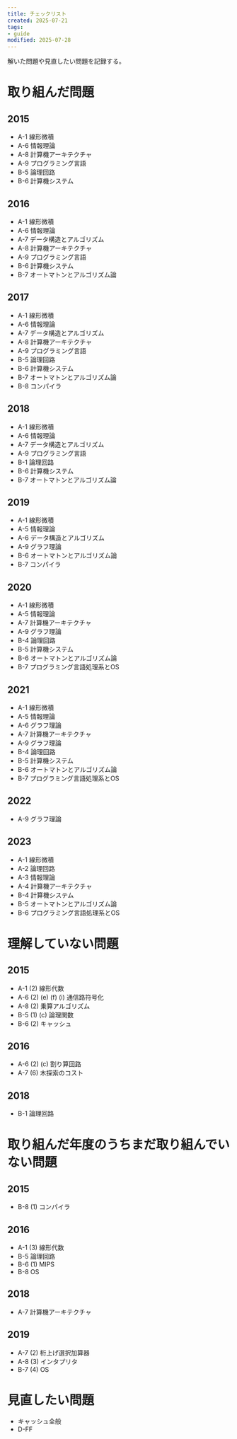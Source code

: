 ```yaml
---
title: チェックリスト
created: 2025-07-21
tags:
- guide
modified: 2025-07-28
---
```


解いた問題や見直したい問題を記録する。

# 取り組んだ問題

## 2015

- A-1 線形微積
- A-6 情報理論
- A-8 計算機アーキテクチャ
- A-9 プログラミング言語
- B-5 論理回路
- B-6 計算機システム

## 2016

- A-1 線形微積
- A-6 情報理論
- A-7 データ構造とアルゴリズム
- A-8 計算機アーキテクチャ
- A-9 プログラミング言語
- B-6 計算機システム
- B-7 オートマトンとアルゴリズム論

## 2017

- A-1 線形微積
- A-6 情報理論
- A-7 データ構造とアルゴリズム
- A-8 計算機アーキテクチャ
- A-9 プログラミング言語
- B-5 論理回路
- B-6 計算機システム
- B-7 オートマトンとアルゴリズム論
- B-8 コンパイラ

## 2018

- A-1 線形微積
- A-6 情報理論
- A-7 データ構造とアルゴリズム
- A-9 プログラミング言語
- B-1 論理回路
- B-6 計算機システム
- B-7 オートマトンとアルゴリズム論

## 2019

- A-1 線形微積
- A-5 情報理論
- A-6 データ構造とアルゴリズム
- A-9 グラフ理論
- B-6 オートマトンとアルゴリズム論
- B-7 コンパイラ

## 2020

- A-1 線形微積
- A-5 情報理論
- A-7 計算機アーキテクチャ
- A-9 グラフ理論
- B-4 論理回路
- B-5 計算機システム
- B-6 オートマトンとアルゴリズム論
- B-7 プログラミング言語処理系とOS

## 2021

- A-1 線形微積
- A-5 情報理論
- A-6 グラフ理論
- A-7 計算機アーキテクチャ
- A-9 グラフ理論
- B-4 論理回路
- B-5 計算機システム
- B-6 オートマトンとアルゴリズム論
- B-7 プログラミング言語処理系とOS

## 2022

- A-9 グラフ理論

## 2023

- A-1 線形微積
- A-2 論理回路
- A-3 情報理論
- A-4 計算機アーキテクチャ
- B-4 計算機システム
- B-5 オートマトンとアルゴリズム論
- B-6 プログラミング言語処理系とOS

# 理解していない問題

## 2015

- A-1 (2) 線形代数
- A-6 (2) (e) (f) (i) 通信路符号化
- A-8 (2) 乗算アルゴリズム
- B-5 (1) (c) 論理関数
- B-6 (2) キャッシュ

## 2016

- A-6 (2) (c) 割り算回路
- A-7 (6) 木探索のコスト

## 2018

- B-1 論理回路

# 取り組んだ年度のうちまだ取り組んでいない問題

## 2015

- B-8 (1) コンパイラ

## 2016

- A-1 (3) 線形代数
- B-5 論理回路
- B-6 (1) MIPS
- B-8 OS

## 2018

- A-7 計算機アーキテクチャ

## 2019

- A-7 (2) 桁上げ選択加算器
- A-8 (3) インタプリタ
- B-7 (4) OS

# 見直したい問題

- キャッシュ全般
- D-FF
